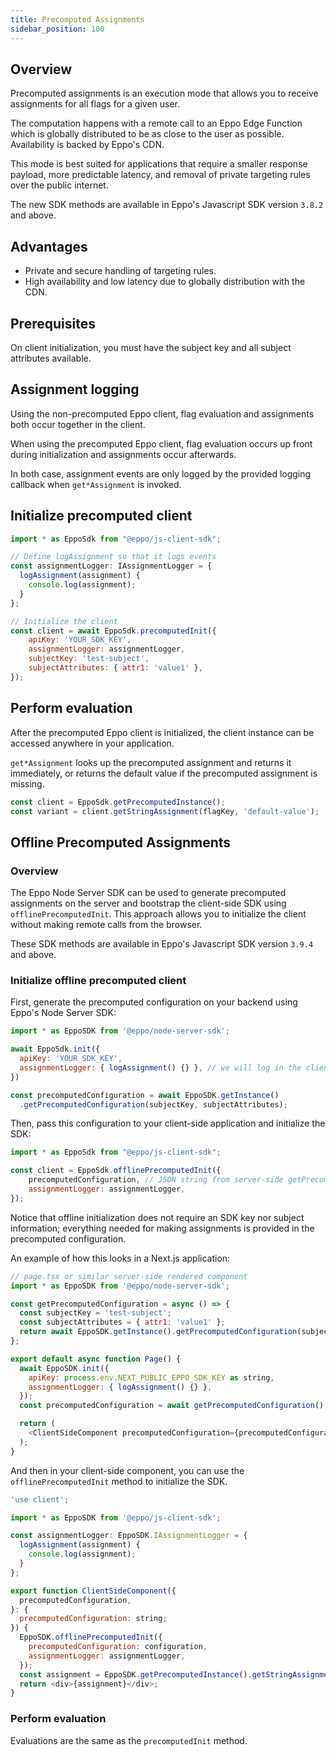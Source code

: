 ```yaml
---
title: Precomputed Assignments
sidebar_position: 100
---
```


## Overview

Precomputed assignments is an execution mode that allows you to receive assignments for all flags for a given user.

The computation happens with a remote call to an Eppo Edge Function which is 
globally distributed to be as close to the user as possible. Availability is backed by Eppo's CDN.

This mode is best suited for applications that require a smaller response payload,
more predictable latency, and removal of private targeting rules over the public internet.

The new SDK methods are available in Eppo's Javascript SDK version `3.8.2` and above.

## Advantages

- Private and secure handling of targeting rules.
- High availability and low latency due to globally distribution with the CDN.

## Prerequisites

On client initialization, you must have the subject key and all subject attributes available.

## Assignment logging

Using the non-precomputed Eppo client, flag evaluation and assignments both occur together in the client.

When using the precomputed Eppo client, flag evaluation occurs up front during initialization and assignments occur afterwards.

In both case, assignment events are only logged by the provided logging callback when `get*Assignment` is invoked.

## Initialize precomputed client

```javascript
import * as EppoSdk from "@eppo/js-client-sdk";

// Define logAssignment so that it logs events
const assignmentLogger: IAssignmentLogger = {
  logAssignment(assignment) {
	console.log(assignment);
  }
};

// Initialize the client
const client = await EppoSdk.precomputedInit({
    apiKey: 'YOUR_SDK_KEY',
    assignmentLogger: assignmentLogger,
    subjectKey: 'test-subject',
    subjectAttributes: { attr1: 'value1' },
});
```

## Perform evaluation

After the precomputed Eppo client is initialized, the client instance can be accessed anywhere in your application.

`get*Assignment` looks up the precomputed assignment and returns it immediately, or returns the default value if the precomputed assignment is missing.

```javascript
const client = EppoSdk.getPrecomputedInstance();
const variant = client.getStringAssignment(flagKey, 'default-value');
```

## Offline Precomputed Assignments

### Overview

The Eppo Node Server SDK can be used to generate precomputed assignments on the server and bootstrap the client-side SDK using `offlinePrecomputedInit`. This approach allows you to initialize the client without making remote calls from the browser.

These SDK methods are available in Eppo's Javascript SDK version `3.9.4` and above.

### Initialize offline precomputed client

First, generate the precomputed configuration on your backend using Eppo's Node Server SDK:

```javascript
import * as EppoSDK from '@eppo/node-server-sdk';

await EppoSdk.init({
  apiKey: 'YOUR_SDK_KEY',
  assignmentLogger: { logAssignment() {} }, // we will log in the client, not here
})

const precomputedConfiguration = await EppoSDK.getInstance()
  .getPrecomputedConfiguration(subjectKey, subjectAttributes);
```

Then, pass this configuration to your client-side application and initialize the SDK:

```javascript
import * as EppoSdk from "@eppo/js-client-sdk";

const client = EppoSdk.offlinePrecomputedInit({
    precomputedConfiguration, // JSON string from server-side getPrecomputedConfiguration
    assignmentLogger: assignmentLogger,
});
```

Notice that offline initialization does not require an SDK key nor subject information; everything needed for making assignments is provided in the precomputed configuration.

An example of how this looks in a Next.js application:

```javascript
// page.tsx or similar server-side rendered component
import * as EppoSDK from '@eppo/node-server-sdk';

const getPrecomputedConfiguration = async () => {
  const subjectKey = 'test-subject';
  const subjectAttributes = { attr1: 'value1' };
  return await EppoSDK.getInstance().getPrecomputedConfiguration(subjectKey, subjectAttributes);
};

export default async function Page() {
  await EppoSDK.init({
    apiKey: process.env.NEXT_PUBLIC_EPPO_SDK_KEY as string,
    assignmentLogger: { logAssignment() {} },
  });
  const precomputedConfiguration = await getPrecomputedConfiguration();

  return (
    <ClientSideComponent precomputedConfiguration={precomputedConfiguration} />
  );
}
```

And then in your client-side component, you can use the `offlinePrecomputedInit` method to initialize the SDK.

```javascript
'use client';

import * as EppoSDK from '@eppo/js-client-sdk';

const assignmentLogger: EppoSDK.IAssignmentLogger = {
  logAssignment(assignment) {
    console.log(assignment);
  }
};

export function ClientSideComponent({
  precomputedConfiguration,
}: {
  precomputedConfiguration: string;
}) {
  EppoSDK.offlinePrecomputedInit({
    precomputedConfiguration: configuration,
    assignmentLogger: assignmentLogger,
  });
  const assignment = EppoSDK.getPrecomputedInstance().getStringAssignment('flag-key', 'default-value');
  return <div>{assignment}</div>;
}
```

### Perform evaluation

Evaluations are the same as the `precomputedInit` method.
